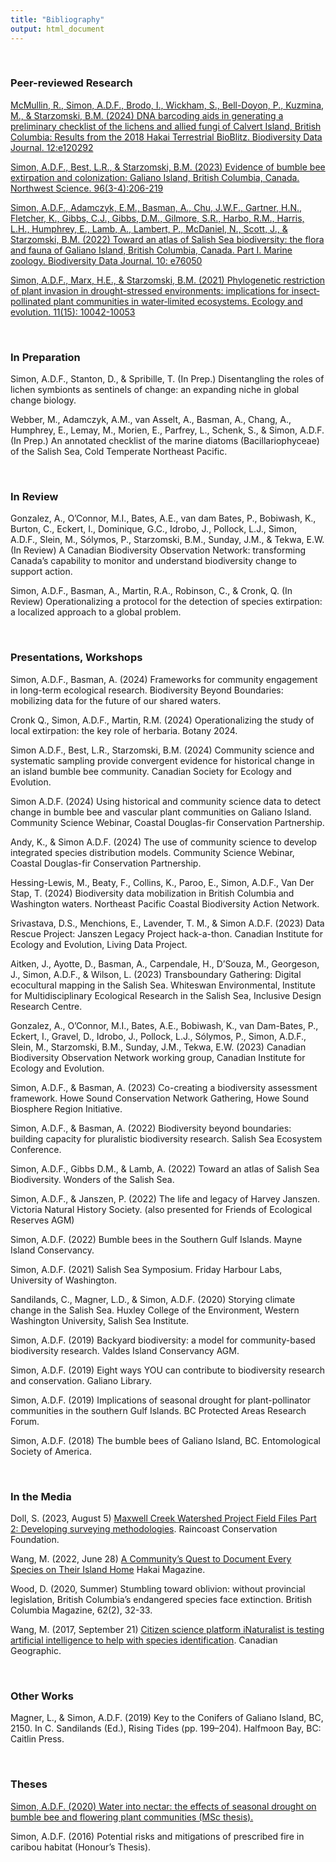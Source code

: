 ```yaml
---
title: "Bibliography"
output: html_document
---
```



\

### <b>Peer-reviewed Research</b> 

[McMullin, R., Simon, A.D.F., Brodo, I., Wickham, S., Bell-Doyon, P., Kuzmina, M., & Starzomski, B.M. (2024) DNA barcoding aids in generating a preliminary checklist of the lichens and allied fungi of Calvert Island, British Columbia: Results from the 2018 Hakai Terrestrial BioBlitz. Biodiversity Data Journal. 12:e120292](https://doi.org/10.3897/BDJ.12.e120292)

[Simon, A.D.F., Best, L.R., & Starzomski, B.M. (2023) Evidence of bumble bee extirpation and colonization: Galiano Island, British Columbia, Canada. Northwest Science. 96(3-4):206-219](https://doi.org/10.3955/046.096.0305)

[Simon, A.D.F., Adamczyk, E.M., Basman, A., Chu, J.W.F., Gartner, H.N., Fletcher, K., Gibbs, C.J., Gibbs, D.M., Gilmore, S.R., Harbo, R.M., Harris, L.H., Humphrey, E., Lamb, A., Lambert, P., McDaniel, N., Scott, J., & Starzomski, B.M. (2022) Toward an atlas of Salish Sea biodiversity: the flora and fauna of Galiano Island, British Columbia, Canada. Part I. Marine zoology. Biodiversity Data Journal. 10: e76050](https://doi.org/10.3897/BDJ.10.e76050)

[Simon, A.D.F., Marx, H.E., & Starzomski, B.M. (2021) Phylogenetic restriction of plant invasion in drought-stressed environments: implications for insect‐pollinated plant communities in water‐limited ecosystems. Ecology and evolution. 11(15): 10042-10053](https://doi.org/10.1002/ece3.7776)

\

### <b>In Preparation</b>

Simon, A.D.F., Stanton, D., & Spribille, T. (In Prep.) Disentangling the roles of lichen symbionts as sentinels of change: an expanding niche in global change biology.

Webber, M., Adamczyk, A.M., van Asselt, A., Basman, A., Chang, A., Humphrey, E., Lemay, M., Morien, E., Parfrey, L., Schenk, S., & Simon, A.D.F. (In Prep.) An annotated checklist of the marine diatoms (Bacillariophyceae) of the Salish Sea, Cold Temperate Northeast Pacific.

\

### <b>In Review</b>

Gonzalez, A., O’Connor, M.I., Bates, A.E., van dam Bates, P., Bobiwash, K., Burton, C., Eckert, I., Dominique, G.C., Idrobo, J., Pollock, L.J., Simon, A.D.F., Slein, M., Sólymos, P., Starzomski, B.M., Sunday, J.M., & Tekwa, E.W. (In Review) A Canadian Biodiversity Observation Network: transforming Canada’s capability to monitor and understand biodiversity change to support action.

Simon, A.D.F., Basman, A., Martin, R.A., Robinson, C., & Cronk, Q. (In Review) Operationalizing a protocol for the detection of species extirpation: a localized approach to a global problem.

\

### <b>Presentations, Workshops</b>

Simon, A.D.F., Basman, A. (2024) Frameworks for community engagement in long-term ecological research. Biodiversity Beyond Boundaries: mobilizing data for the future of our shared waters.

Cronk Q., Simon, A.D.F., Martin, R.M. (2024) Operationalizing the study of local extirpation: the key role of herbaria. Botany 2024.

Simon A.D.F., Best, L.R., Starzomski, B.M. (2024) Community science and systematic sampling provide convergent evidence for historical change in an island bumble bee community. Canadian Society for Ecology and Evolution.

Simon A.D.F. (2024) Using historical and community science data to detect change in bumble bee and vascular plant communities on Galiano Island. Community Science Webinar, Coastal Douglas-fir Conservation Partnership.

Andy, K., & Simon A.D.F. (2024) The use of community science to develop integrated species distribution models. Community Science Webinar, Coastal Douglas-fir Conservation Partnership.

Hessing-Lewis, M., Beaty, F., Collins, K., Paroo, E., Simon, A.D.F., Van Der Stap, T. (2024) Biodiversity data mobilization in British Columbia and Washington waters. Northeast Pacific Coastal Biodiversity Action Network.

Srivastava, D.S., Menchions, E., Lavender, T. M., & Simon A.D.F. (2023) Data Rescue Project: Janszen Legacy Project hack-a-thon. Canadian Institute for Ecology and Evolution, Living Data Project.

Aitken, J., Ayotte, D., Basman, A., Carpendale, H., D'Souza, M., Georgeson, J., Simon, A.D.F., & Wilson, L. (2023) Transboundary Gathering: Digital ecocultural mapping in the Salish Sea. Whiteswan Environmental, Institute for Multidisciplinary Ecological Research in the Salish Sea, Inclusive Design Research Centre.

Gonzalez, A., O'Connor, M.I., Bates, A.E., Bobiwash, K., van Dam-Bates, P., Eckert, I., Gravel, D., Idrobo, J., Pollock, L.J., Sólymos, P., Simon, A.D.F., Slein, M., Starzomski, B.M., Sunday, J.M., Tekwa, E.W. (2023) Canadian Biodiversity Observation Network working group, Canadian Institute for Ecology and Evolution.

Simon, A.D.F., & Basman, A. (2023) Co-creating a biodiversity assessment framework. Howe Sound Conservation Network Gathering, Howe Sound Biosphere Region Initiative.

Simon, A.D.F., & Basman, A. (2022) Biodiversity beyond boundaries: building capacity for pluralistic biodiversity research. Salish Sea Ecosystem Conference.

Simon, A.D.F., Gibbs D.M., & Lamb, A. (2022) Toward an atlas of Salish Sea Biodiversity. Wonders of the Salish Sea.

Simon, A.D.F., & Janszen, P. (2022) The life and legacy of Harvey Janszen. Victoria Natural History Society. (also presented for Friends of Ecological Reserves AGM)

Simon, A.D.F. (2022) Bumble bees in the Southern Gulf Islands. Mayne Island Conservancy.

Simon, A.D.F. (2021) Salish Sea Symposium. Friday Harbour Labs, University of Washington.

Sandilands, C., Magner, L.D., & Simon, A.D.F. (2020) Storying climate change in the Salish Sea. Huxley College of the Environment, Western Washington University, Salish Sea Institute.

Simon, A.D.F. (2019) Backyard biodiversity: a model for community-based biodiversity research. Valdes Island Conservancy AGM.

Simon, A.D.F. (2019) Eight ways YOU can contribute to biodiversity research and conservation. Galiano Library.

Simon, A.D.F. (2019) Implications of seasonal drought for plant-pollinator communities in the southern Gulf Islands. BC Protected Areas Research Forum.

Simon, A.D.F. (2018) The bumble bees of Galiano Island, BC. Entomological Society of America.

\

### <b>In the Media</b> 

Doll, S. (2023, August 5) [Maxwell Creek Watershed Project Field Files Part 2: Developing surveying methodologies](https://www.raincoast.org/2022/08/maxwell-creek-watershed-project-field-files-part-2-developing-surveying-methodologies/). Raincoast Conservation Foundation.

Wang, M. (2022, June 28) [A Community’s Quest to Document Every Species on Their Island Home](https://hakaimagazine.com/features/a-communitys-quest-to-document-every-species-on-their-island-home) Hakai Magazine.

Wood, D. (2020, Summer) Stumbling toward oblivion: without provincial legislation, British Columbia's endangered species face extinction. British Columbia Magazine, 62(2), 32-33.

Wang, M. (2017, September 21) [Citizen science platform iNaturalist is testing artificial intelligence to help with species identification](https://canadiangeographic.ca/articles/citizen-science-platform-inaturalist-is-testing-artificial-intelligence-to-help-with-species-identification/). Canadian Geographic.

\

### <b>Other Works</b>

Magner, L., & Simon, A.D.F. (2019) Key to the Conifers of Galiano Island, BC, 2150. In C. Sandilands (Ed.), Rising Tides (pp. 199–204). Halfmoon Bay, BC: Caitlin Press.

\

### <b>Theses</b>

[Simon, A.D.F. (2020) Water into nectar: the effects of seasonal drought on bumble bee and flowering plant communities (MSc thesis).](https://dspace.library.uvic.ca:8443/handle/1828/11837/)

Simon, A.D.F. (2016) Potential risks and mitigations of prescribed fire in caribou habitat (Honour's Thesis).
